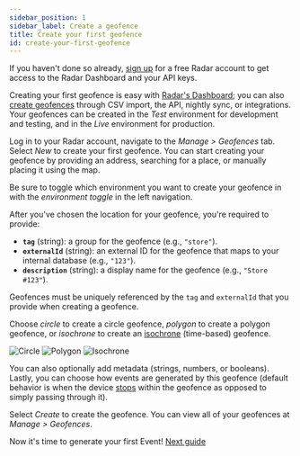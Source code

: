 ```yaml
---
sidebar_position: 1
sidebar_label: Create a geofence
title: Create your first geofence
id: create-your-first-geofence
---
```


If you haven't done so already, [sign up](https://radar.com/signup) for a free Radar account to get access to the Radar Dashboard and your API keys.

Creating your first geofence is easy with [Radar's Dashboard](https://radar.com/dashboard); you can also [create geofences](/geofences#create-geofences) through CSV import, the API, nightly sync, or integrations. Your geofences can be created in the *Test* environment for development and testing, and in the *Live* environment for production.

Log in to your Radar account, navigate to the *Manage > Geofences* tab. Select *New* to create your first geofence. You can start creating your geofence by providing an address, searching for a place, or manually placing it using the map.

<Alert alertType="info">
  Be sure to toggle which environment you want to create your geofence in with the <i>environment toggle</i> in the left navigation.
</Alert>

After you've chosen the location for your geofence, you're required to provide:
- **`tag`** (string): a group for the geofence (e.g., `"store"`).
- **`externalId`** (string): an external ID for the geofence that maps to your internal database (e.g., `"123"`).
- **`description`** (string): a display name for the geofence (e.g., `"Store #123"`).

<Alert alertType="info">
  Geofences must be uniquely referenced by the <code>tag</code> and <code>externalId</code> that you provide when creating a geofence.
</Alert>

Choose *circle* to create a circle geofence, *polygon* to create a polygon geofence, or *isochrone* to create an [isochrone](https://en.wikipedia.org/wiki/Isochrone_map) (time-based) geofence.

![Circle](/img/quickstarts/circle.png) ![Polygon](/img/quickstarts/polygon.png) ![Isochrone](/img/quickstarts/isochrone.png)

You can also optionally add metadata (strings, numbers, or booleans). Lastly, you can choose how events are generated by this geofence (default behavior is when the device [stops](/geofences#stop-detection) within the geofence as opposed to simply passing through it).

Select *Create* to create the geofence. You can view all of your geofences at *Manage > Geofences*.

Now it's time to generate your first Event! [Next guide](/quickstarts/generate-your-first-event)
